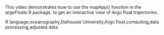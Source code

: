 This video demonstrates how to use the mapApp() function in the argoFloats R package, to get an interactive view of Argo float trajectories.

R language,oceanography,Dalhousie University,Argo float,computing,data processing,adjusted data

